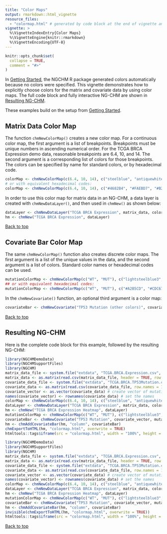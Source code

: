 ```yaml
---
title: "Color Maps"
output: rmarkdown::html_vignette
resource_files:
  - "colormap.html" # generated by code block at the end of vignette and displayed in an iframe
vignette: >
  %\VignetteIndexEntry{Color Maps}
  %\VignetteEngine{knitr::rmarkdown}
  %\VignetteEncoding{UTF-8}
---
```


```r
knitr::opts_chunk$set(
  collapse = TRUE,
  comment = "#>"
)
```

In [Getting Started](getting-started.html), the NGCHM R package generated colors
automatically because no colors were specified.
This vignette demonstrates how to explicitly choose colors for the matrix and covariate data by using
color maps.
The full code block and fully interactive NG-CHM are shown in [Resulting NG-CHM](#resulting-ng-chm).

These examples build on the setup from [Getting Started](getting-started.html).

## Matrix Data Color Map

The function `chmNewColorMap()` creates a new color map. For a continuous color map, the first argument
is a list of breakpoints. Breakpoints must be unique numbers in ascending numerical order.
For the TCGA BRCA Expression demo data, reasonable breakpoints are 6.4, 10, and 14.
The second argument is a corresponding list of
colors for those breakpoints. The colors can be specified by name for standard colors, or by hexadecimal code.

```r
colorMap <- chmNewColorMap(c(6.4, 10, 14), c("steelblue", "antiquewhite", "firebrick"))
# or with equivalent hexadecimal codes:
colorMap <- chmNewColorMap(c(6.4, 10, 14), c("#4682B4", "#FAEBD7", "#B22222"))
```

In order to use this color map for matrix data in an NG-CHM, a data layer is created with `chmNewDataLayer()`,
and then used in `chmNew()` as shown below:

```r
dataLayer <- chmNewDataLayer("TCGA BRCA Expression", matrix_data, colorMap)
hm <- chmNew("TCGA BRCA Expression", dataLayer)
```

[Back to top](#)

## Covariate Bar Color Map

The same `chmNewColorMap()` function also creates discrete color maps.
The first argument is a list of the unique values in the data,
and the second argument is a list of colors. Standard color names or hexadecimal codes can be used.

```r
mutationColorMap <- chmNewColorMap(c("WT", "MUT"), c("lightsteelblue3", "khaki3"))
## or with equivalent hexadecimal codes:
mutationColorMap <- chmNewColorMap(c("WT", "MUT"), c("#A2B5CD", "#CDC673"))
```

In the `chmNewCovariate()` function, an optional third argument is a color map:

```r
covariateBar <- chmNewCovariate("TP53 Mutation (other colors)", covariate_vector, mutationColorMap)
```

[Back to top](#)

## Resulting NG-CHM

Here is the complete code block for this example, followed by the resulting NG-CHM:

```r
library(NGCHMDemoData)
library(NGCHMSupportFiles)
library(NGCHM)
matrix_data_file <- system.file("extdata", "TCGA.BRCA.Expression.csv", package = "NGCHMDemoData")
matrix_data <- as.matrix(read.csv(matrix_data_file, header = TRUE, row.names = 1, check.names = FALSE, stringsAsFactors = FALSE))
covariate_data_file <- system.file("extdata", "TCGA.BRCA.TP53Mutation.csv", package = "NGCHMDemoData")
covariate_data <- as.matrix(read.csv(covariate_data_file, row.names = 1, check.names = FALSE, stringsAsFactors = FALSE))
covariate_vector <- as.vector(covariate_data) # create vector of mutation data
names(covariate_vector) <- rownames(covariate_data) # set the names
colorMap <- chmNewColorMap(c(6.4, 10, 14), c("steelblue", "antiquewhite", "firebrick"))
dataLayer <- chmNewDataLayer("TCGA BRCA Expression", matrix_data, colorMap)
hm <- chmNew("TCGA BRCA Expression Heatmap", dataLayer)
mutationColorMap <- chmNewColorMap(c("WT", "MUT"), c("lightsteelblue3", "khaki3"))
covariateBar <- chmNewCovariate("TP53 Mutation", covariate_vector, mutationColorMap)
hm <- chmAddCovariateBar(hm, "column", covariateBar)
chmExportToHTML(hm, "colormap.html", overwrite = TRUE)
htmltools::tags$iframe(src = "colormap.html", width = "100%", height = 700)
```


```r
library(NGCHMDemoData)
library(NGCHMSupportFiles)
library(NGCHM)
matrix_data_file <- system.file("extdata", "TCGA.BRCA.Expression.csv", package = "NGCHMDemoData")
matrix_data <- as.matrix(read.csv(matrix_data_file, header = TRUE, row.names = 1, check.names = FALSE, stringsAsFactors = FALSE))
covariate_data_file <- system.file("extdata", "TCGA.BRCA.TP53Mutation.csv", package = "NGCHMDemoData")
covariate_data <- as.matrix(read.csv(covariate_data_file, row.names = 1, check.names = FALSE, stringsAsFactors = FALSE))
covariate_vector <- as.vector(covariate_data) # create vector of mutation data
names(covariate_vector) <- rownames(covariate_data) # set the names
colorMap <- chmNewColorMap(c(6.4, 10, 14), c("steelblue", "antiquewhite", "firebrick"))
dataLayer <- chmNewDataLayer("TCGA BRCA Expression", matrix_data, colorMap)
hm <- chmNew("TCGA BRCA Expression Heatmap", dataLayer)
mutationColorMap <- chmNewColorMap(c("WT", "MUT"), c("lightsteelblue3", "khaki3"))
covariateBar <- chmNewCovariate("TP53 Mutation", covariate_vector, mutationColorMap)
hm <- chmAddCovariateBar(hm, "column", covariateBar)
invisible(chmExportToHTML(hm, "colormap.html", overwrite = TRUE))
htmltools::tags$iframe(src = "colormap.html", width = "100%", height = 700)
```

[Back to top](#)
